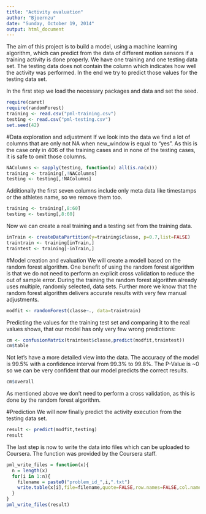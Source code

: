 ```yaml
---
title: "Activity evaluation"
author: "Bjoernzu"
date: "Sunday, October 19, 2014"
output: html_document
---
```


The aim of this project is to build a model, using a machine learning algorithm, which can predict from the data of different motion sensors if a training activity is done properly. 
We have one training and one testing data set. The testing data does not contain the column which indicates how well the activity was performed. In the end we try to predict those values for the testing data set.


In the first step we load the necessary packages and data and set the seed.

```r
require(caret)
require(randomForest)
training <- read.csv("pml-training.csv")
testing <- read.csv("pml-testing.csv")
set.seed(42)
```

#Data exploration and adjustment
If we look into the data we find a lot of columns that are only not NA when new_window is equal to "yes". 
As this is the case only in 406 of the training cases and in none of the testing cases, it is safe to omit those columns.

```r
NAColumns <- sapply(testing, function(x) all(is.na(x)))
training <- training[,!NAColumns]
testing <- testing[,!NAColumns]
```

Additionally the first seven columns include only meta data like timestamps or the athletes name, so we remove them too.

```r
training <- training[,8:60]
testing <- testing[,8:60]
```

Now we can create a real training and a testing set from the training data.
```r
inTrain <- createDataPartition(y=training$classe, p=0.7,list=FALSE)
traintrain <- training[inTrain,]
traintest <- training[-inTrain,]
```

#Model creation and evaluation
We will create a modell based on the random forest algorithm. One benefit of using the random forest algorithm is that we do not need to perform an explicit cross validation to reduce the out of sample error. During the training the random forest algorithm already uses multiple, randomly selected, data sets. Further more we know that the random forest algorithm delivers accurate results with very few manual adjustments.

```r
modfit <- randomForest(classe~., data=traintrain)
```

Predicting the values for the training test set and comparing it to the real values shows, that our model has only very few wrong predictions:
```r
cm <- confusionMatrix(traintest$classe,predict(modfit,traintest))
cm$table
```
Not let's have a more detailed view into the data. The accuracy of the model is 99.5% with a confidence interval from 99.3% to 99.8%. The P-Value is ~0 so we can be very confident that our model predicts the correct results.
```r
cm$overall
```
As mentioned above we don't need to perform a cross validation, as this is done by the random forest algorithm.

#Prediction
We will now finally predict the activity execution from the testing data set.
```r
result <- predict(modfit,testing)
result
```

The last step is now to write the data into files which can be uploaded to Coursera. The function was provided by the Coursera staff.
```r
pml_write_files = function(x){
  n = length(x)
  for(i in 1:n){
    filename = paste0("problem_id_",i,".txt")
    write.table(x[i],file=filename,quote=FALSE,row.names=FALSE,col.names=FALSE)
  }
}
pml_write_files(result)
```